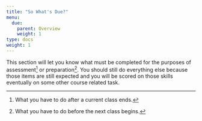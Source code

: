 ```yaml
---
title: "So What's Due?"
menu:
  due:
    parent: Overview
    weight: 1
type: docs
weight: 1
---
```


This section will let you know what must be completed for the purposes of assessment^[What you have to do after a current class ends.] or preparation^[What you have to do before the next class begins.]. You should still do everything else because those items are still expected and you will be scored on those skills eventually on some other course related task.
